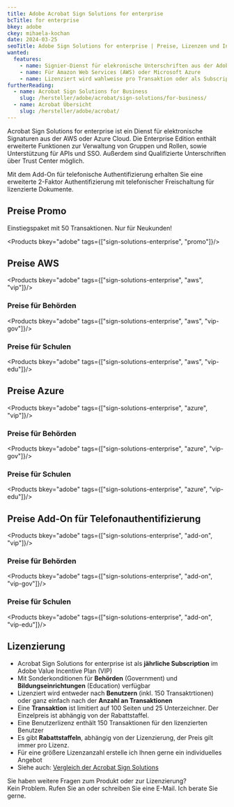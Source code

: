 ```yaml
---
title: Adobe Acrobat Sign Solutions for enterprise
bcTitle: for enterprise
bkey: adobe
ckey: mihaela-kochan
date: 2024-03-25
seoTitle: Adobe Sign Solutions for enterprise | Preise, Lizenzen und Informationen
wanted:
  features:
    - name: Signier-Dienst für elekronische Unterschriften aus der Adobe Cloud.
    - name: Für Amazon Web Services (AWS) oder Microsoft Azure
    - name: Lizenziert wird wahlweise pro Transaktion oder als Subscription pro Benutzer inkl. 150 Transaktionen
furtherReading:
  - name: Acrobat Sign Solutions for Business
    slug: /hersteller/adobe/acrobat/sign-solutions/for-business/
  - name: Acrobat Übersicht
    slug: /hersteller/adobe/acrobat/
---
```




<Intro>

Acrobat Sign Solutions for enterprise ist ein Dienst für elektronische Signaturen aus der AWS oder Azure Cloud. Die Enterprise Edition enthält erweiterte Funktionen zur Verwaltung von Gruppen und Rollen, sowie Unterstützung für APIs und SSO. Außerdem sind Qualifizierte Unterschriften über Trust Center möglich.

Mit dem Add-On für telefonische Authentifizierung erhalten Sie eine erweiterte 2-Faktor Authentifizierung mit telefonischer Freischaltung für lizenzierte Dokumente.


</Intro>

<TOC />



## Preise Promo

Einstiegspaket mit 50 Transaktionen. Nur für Neukunden!

<Products bkey="adobe" tags={["sign-solutions-enterprise", "promo"]}/>


## Preise AWS


<Products bkey="adobe" tags={["sign-solutions-enterprise", "aws", "vip"]}/>


### Preise für Behörden


<Products bkey="adobe" tags={["sign-solutions-enterprise", "aws", "vip-gov"]}/>

### Preise für Schulen


<Products bkey="adobe" tags={["sign-solutions-enterprise", "aws", "vip-edu"]}/>


## Preise Azure


<Products bkey="adobe" tags={["sign-solutions-enterprise", "azure", "vip"]}/>


### Preise für Behörden


<Products bkey="adobe" tags={["sign-solutions-enterprise", "azure", "vip-gov"]}/>

### Preise für Schulen


<Products bkey="adobe" tags={["sign-solutions-enterprise", "azure", "vip-edu"]}/>


## Preise Add-On für Telefonauthentifizierung


<Products bkey="adobe" tags={["sign-solutions-enterprise", "add-on", "vip"]}/>


### Preise für Behörden


<Products bkey="adobe" tags={["sign-solutions-enterprise", "add-on", "vip-gov"]}/>

### Preise für Schulen


<Products bkey="adobe" tags={["sign-solutions-enterprise", "add-on", "vip-edu"]}/>


## Lizenzierung

<ArrowList>

- Acrobat Sign Solutions for enterprise ist als **jährliche Subscription** im Adobe Value Incentive Plan (VIP)
- Mit Sonderkonditionen für **Behörden** (Government) und **Bildungseinrichtungen** (Education) verfügbar
- Lizenziert wird entweder nach **Benutzern** (inkl. 150 Transaktrtionen) oder ganz einfach nach der **Anzahl an Transaktionen**
- Eine **Transaktion** ist limitiert auf 100 Seiten und 25 Unterzeichner. Der Einzelpreis ist abhängig von der Rabattstaffel.
- Eine Benutzerlizenz enthält 150 Transaktionen für den lizenzierten Benutzer
- Es gibt **Rabattstaffeln**, abhängig von der Lizenzierung, der Preis gilt immer pro Lizenz.
- Für eine größere Lizenzanzahl erstelle ich Ihnen gerne ein individuelles Angebot
- Siehe auch: [Vergleich der Acrobat Sign Solutions](/hersteller/adobe/acrobat/sign-solutions/#vergleich-der-acrobat-sign-solutions)

</ArrowList>


<GetInTouch theme="light">

Sie haben weitere Fragen zum Produkt oder zur Lizenzierung?<br />
Kein Problem. Rufen Sie an oder schreiben Sie eine E-Mail. Ich berate Sie gerne.

</GetInTouch>
